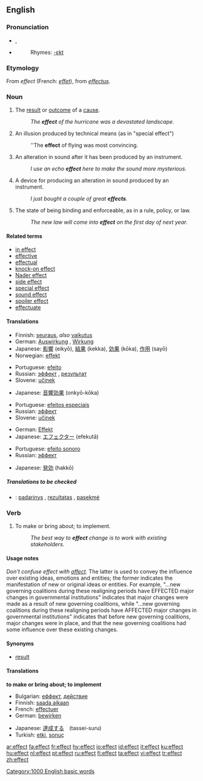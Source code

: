 {{wikipedia}}
==English==

{{rank|road|husband|blockquote|552|effect|wanted|probably|especially}}

===Pronunciation===
*{{IPA|/ɪˈfɛkt/}}, {{SAMPA|/I"fEkt/}}
*{{audio|en-us-effect.ogg|Audio (US)}}
*:Rhymes: [[Rhymes:English:-ɛkt|-ɛkt]]

===Etymology===
From {{OF.}} ''effect'' (French: ''[[effet]]''), from {{L.}} ''[[effectus]]''.

===Noun===
{{en-noun}}

# The [[result]] or [[outcome]] of a [[cause]].
#:''The '''effect''' of the hurricane was a devastated landscape.''
# {{film}} An illusion produced by technical means (as in "special effect")
#:''The '''effect''' of flying was most convincing.
# {{soundeng}} An alteration in sound after it has been produced by an instrument.
#: ''I use an echo '''effect''' here to make the sound more mysterious.''
# {{soundeng}} A device for producing an alteration in sound produced by an instrument.
#: ''I just bought a couple of great '''effects'''.''
# The state of being binding and enforceable, as in a rule, policy, or law.
#:''The new law will come into '''effect''' on the first day of next year.''

====Related terms====
*[[in effect]]
*[[effective]]
*[[effectual]]
*[[knock-on effect]]
*[[Nader effect]]
*[[side effect]]
*[[special effect]]
*[[sound effect]]
*[[spoiler effect]]
*[[effectuate]]

====Translations====
{{trans-top|the result of an action}}
*Finnish: [[seuraus]], ''also'' [[vaikutus]]
*German: [[Auswirkung]] {{f}}, [[Wirkung]] {{f}}
*Japanese: [[影響]] (eikyō), [[結果]] (kekka), [[効果]] (kōka), [[作用]] (sayō)
*Norwegian: [[effekt]] {{m}}
{{trans-mid}}
*Portuguese: [[efeito]] {{m}}
*Russian: [[эффект]] {{m}}, [[результат]] {{m}}
*Slovene: [[učinek]] {{m}}
{{trans-bottom}}

{{trans-top|movie and television industries term}}
*Japanese: [[音響効果]] (onkyō-kōka)
{{trans-mid}}
*Portuguese: [[efeitos especiais]] {{m}}
*Russian: [[эффект]] {{m}}
*Slovene: [[učinek]] {{m}}
{{trans-bottom}}

{{trans-top|sound engineering and production term}}
*German: [[Effekt]] {{m}}
*Japanese: [[エフェクター]] (efekutā)
{{trans-mid}}
*Portuguese: [[efeito sonoro]] {{m}}
*Russian: [[эффект]] {{m}}
{{trans-bottom}}

{{trans-top|state of being binding and enforceable}}
*Japanese: [[発効]] (hakkō)
{{trans-mid}}
{{trans-bottom}}

=====Translations to be checked===== 
<!--Remove this section once all of the translations below have been moved into the tables above.--> 
{{checktrans}}
*{{ttbc|Lithuanian}}: [[padarinys]] {{m}}, [[rezultatas]] {{m}}, [[pasekmė]] {{f}}

===Verb===
{{en-verb}}

# To make or bring about; to implement.
#:''The best way to '''effect''' change is to work with existing stakeholders.''

====Usage notes====
''Don't confuse effect with [[affect]].''  The latter is used to convey the influence over existing ideas, emotions and entities; the former indicates the manifestation of new or original ideas or entities.  For example, "...new governing coalitions during these realigning periods have EFFECTED major changes in governmental institutions" indicates that major changes were made as a result of new governing coalitions, while "...new governing coalitions during these realigning periods have AFFECTED major changes in governmental institutions" indicates that before new governing coalitions, major changes were in place, and that the new governing coalitions had some influence over these existing changes.

====Synonyms====
* [[result]]

====Translations====
'''to make or bring about; to implement'''
{{top}}
*Bulgarian: [[еффект]], [[действие]]
*Finnish: [[saada aikaan]]
*French: [[effectuer]]
*German: [[bewirken]]
{{mid}}
*Japanese: [[達成する]]　(tassei-suru)
*Turkish: [[etki]], [[sonuç]]
{{bottom}}

[[Category:1000 English basic words]]

[[ar:effect]]
[[fa:effect]]
[[fr:effect]]
[[hy:effect]]
[[io:effect]]
[[id:effect]]
[[it:effect]]
[[ku:effect]]
[[hu:effect]]
[[nl:effect]]
[[pt:effect]]
[[ru:effect]]
[[fi:effect]]
[[ta:effect]]
[[vi:effect]]
[[tr:effect]]
[[zh:effect]]